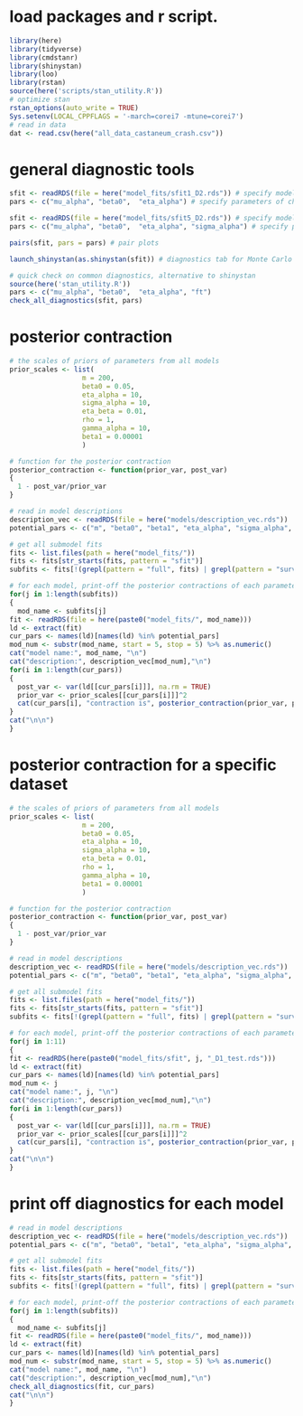
# load packages and r script.
```r
library(here)
library(tidyverse)
library(cmdstanr)
library(shinystan)
library(loo)
library(rstan)
source(here('scripts/stan_utility.R'))
# optimize stan 
rstan_options(auto_write = TRUE)
Sys.setenv(LOCAL_CPPFLAGS = '-march=corei7 -mtune=corei7')
# read in data
dat <- read.csv(here("all_data_castaneum_crash.csv"))

```

# general diagnostic tools
```r
sfit <- readRDS(file = here("model_fits/sfit1_D2.rds")) # specify model of choice
pars <- c("mu_alpha", "beta0",  "eta_alpha") # specify parameters of choice

sfit <- readRDS(file = here("model_fits/sfit5_D2.rds")) # specify model of choice
pars <- c("mu_alpha", "beta0",  "eta_alpha", "sigma_alpha") # specify parameters of choice

pairs(sfit, pars = pars) # pair plots

launch_shinystan(as.shinystan(sfit)) # diagnostics tab for Monte Carlo error, Rhat

# quick check on common diagnostics, alternative to shinystan
source(here('stan_utility.R'))
pars <- c("mu_alpha", "beta0",  "eta_alpha", "ft")
check_all_diagnostics(sfit, pars)
```

# posterior contraction
```r
# the scales of priors of parameters from all models
prior_scales <- list(
                  m = 200,
                  beta0 = 0.05,
                  eta_alpha = 10,
                  sigma_alpha = 10,
                  eta_beta = 0.01,
                  rho = 1,
                  gamma_alpha = 10,
                  beta1 = 0.00001                
                  )

# function for the posterior contraction
posterior_contraction <- function(prior_var, post_var)
{
  1 - post_var/prior_var
}

# read in model descriptions
description_vec <- readRDS(file = here("models/description_vec.rds"))
potential_pars <- c("m", "beta0", "beta1", "eta_alpha", "sigma_alpha", "eta_beta", "rho", "gamma_alpha") # vector of all parameter names across all models

# get all submodel fits
fits <- list.files(path = here("model_fits/"))
fits <- fits[str_starts(fits, pattern = "sfit")]
subfits <- fits[!(grepl(pattern = "full", fits) | grepl(pattern = "surv", fits))]

# for each model, print-off the posterior contractions of each parameter
for(j in 1:length(subfits))
{
  mod_name <- subfits[j]
fit <- readRDS(file = here(paste0("model_fits/", mod_name)))
ld <- extract(fit)
cur_pars <- names(ld)[names(ld) %in% potential_pars]
mod_num <- substr(mod_name, start = 5, stop = 5) %>% as.numeric()
cat("model name:", mod_name, "\n")
cat("description:", description_vec[mod_num],"\n")
for(i in 1:length(cur_pars))
{
  post_var <- var(ld[[cur_pars[i]]], na.rm = TRUE)
  prior_var <- prior_scales[[cur_pars[i]]]^2
  cat(cur_pars[i], "contraction is", posterior_contraction(prior_var, post_var),"\n")
}
cat("\n\n")
}

```



# posterior contraction for a specific dataset
```r
# the scales of priors of parameters from all models
prior_scales <- list(
                  m = 200,
                  beta0 = 0.05,
                  eta_alpha = 10,
                  sigma_alpha = 10,
                  eta_beta = 0.01,
                  rho = 1,
                  gamma_alpha = 10,
                  beta1 = 0.00001                
                  )

# function for the posterior contraction
posterior_contraction <- function(prior_var, post_var)
{
  1 - post_var/prior_var
}

# read in model descriptions
description_vec <- readRDS(file = here("models/description_vec.rds"))
potential_pars <- c("m", "beta0", "beta1", "eta_alpha", "sigma_alpha", "eta_beta", "rho", "gamma_alpha") # vector of all parameter names across all models

# get all submodel fits
fits <- list.files(path = here("model_fits/"))
fits <- fits[str_starts(fits, pattern = "sfit")]
subfits <- fits[!(grepl(pattern = "full", fits) | grepl(pattern = "surv", fits))]

# for each model, print-off the posterior contractions of each parameter
for(j in 1:11)
{
fit <- readRDS(here(paste0("model_fits/sfit", j, "_D1_test.rds")))
ld <- extract(fit)
cur_pars <- names(ld)[names(ld) %in% potential_pars]
mod_num <- j
cat("model name:", j, "\n")
cat("description:", description_vec[mod_num],"\n")
for(i in 1:length(cur_pars))
{
  post_var <- var(ld[[cur_pars[i]]], na.rm = TRUE)
  prior_var <- prior_scales[[cur_pars[i]]]^2
  cat(cur_pars[i], "contraction is", posterior_contraction(prior_var, post_var),"\n")
}
cat("\n\n")
}

```


# print off diagnostics for each model
```r
# read in model descriptions
description_vec <- readRDS(file = here("models/description_vec.rds"))
potential_pars <- c("m", "beta0", "beta1", "eta_alpha", "sigma_alpha", "eta_beta", "rho", "gamma_alpha") # vector of all parameter names across all models

# get all submodel fits
fits <- list.files(path = here("model_fits/"))
fits <- fits[str_starts(fits, pattern = "sfit")]
subfits <- fits[!(grepl(pattern = "full", fits) | grepl(pattern = "surv", fits))]

# for each model, print-off the posterior contractions of each parameter
for(j in 1:length(subfits))
{
  mod_name <- subfits[j]
fit <- readRDS(file = here(paste0("model_fits/", mod_name)))
ld <- extract(fit)
cur_pars <- names(ld)[names(ld) %in% potential_pars]
mod_num <- substr(mod_name, start = 5, stop = 5) %>% as.numeric()
cat("model name:", mod_name, "\n")
cat("description:", description_vec[mod_num],"\n")
check_all_diagnostics(fit, cur_pars)
cat("\n\n")
}

```


